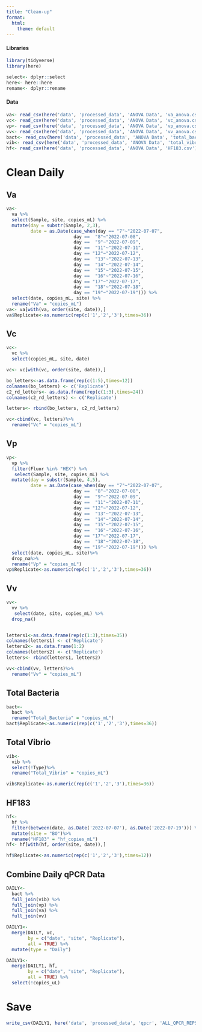 ```yaml
---
title: "Clean-up"
format:
  html:
    theme: default
---
```


#### Libraries

```r
library(tidyverse)
library(here)
```

```r
select<- dplyr::select
here<- here::here
rename<- dplyr::rename
```

#### Data

```r
va<- read_csv(here('data', 'processed_data', 'ANOVA Data', 'va_anova.csv'))
vc<- read_csv(here('data', 'processed_data', 'ANOVA Data', 'vc_anova.csv'))
vp<- read_csv(here('data', 'processed_data', 'ANOVA Data', 'vp_anova.csv'))
vv<- read_csv(here('data', 'processed_data', 'ANOVA Data', 'vv_anova.csv'))
bact<- read_csv(here('data', 'processed_data', 'ANOVA Data', 'total_bacteria.csv'))
vib<- read_csv(here('data', 'processed_data', 'ANOVA Data', 'total_vibrio'))
hf<- read_csv(here('data', 'processed_data', 'ANOVA Data', 'HF183.csv'))
```

# Clean Daily

## Va

```r
va<-
  va %>%
  select(Sample, site, copies_mL) %>%
  mutate(day = substr(Sample, 2,3),
         date = as.Date(case_when(day == "7"~"2022-07-07",
                         day ==  "8"~"2022-07-08",
                         day ==  "9"~"2022-07-09",
                         day ==  "11"~"2022-07-11",
                         day == "12"~"2022-07-12",
                         day ==  "13"~"2022-07-13",
                         day ==  "14"~"2022-07-14",
                         day ==  "15"~"2022-07-15",
                         day ==  "16"~"2022-07-16",
                         day == "17"~"2022-07-17",
                         day ==  "18"~"2022-07-18",
                         day == "19"~"2022-07-19"))) %>%
  select(date, copies_mL, site) %>%
  rename("Va" = "copies_mL")
va<- va[with(va, order(site, date)),]
va$Replicate<-as.numeric(rep(c('1','2','3'),times=36))
```

## Vc

```r
vc<-
  vc %>%
  select(copies_mL, site, date)

vc<- vc[with(vc, order(site, date)),]

bo_letters<-as.data.frame(rep(c(1:5),times=12)) 
colnames(bo_letters) <- c('Replicate') 
c2_rd_letters<- as.data.frame(rep(c(1:3),times=24))
colnames(c2_rd_letters) <- c('Replicate') 

letters<- rbind(bo_letters, c2_rd_letters)

vc<-cbind(vc, letters)%>%
  rename("Vc" = "copies_mL")
```

## Vp

```r
vp<-
  vp %>%
  filter(Fluor %in% "HEX") %>%
   select(Sample, site, copies_mL) %>%
  mutate(day = substr(Sample, 4,5),
         date = as.Date(case_when(day == "7"~"2022-07-07",
                         day ==  "8"~"2022-07-08",
                         day ==  "9"~"2022-07-09",
                         day ==  "11"~"2022-07-11",
                         day == "12"~"2022-07-12",
                         day ==  "13"~"2022-07-13",
                         day ==  "14"~"2022-07-14",
                         day ==  "15"~"2022-07-15",
                         day ==  "16"~"2022-07-16",
                         day == "17"~"2022-07-17",
                         day ==  "18"~"2022-07-18",
                         day == "19"~"2022-07-19"))) %>%
  select(date, copies_mL, site)%>%
  drop_na%>%
  rename("Vp" = "copies_mL")
vp$Replicate<-as.numeric(rep(c('1','2','3'),times=36))
```

## Vv

```r
vv<-
  vv %>%
   select(date, site, copies_mL) %>%
  drop_na()


letters1<-as.data.frame(rep(c(1:3),times=35)) 
colnames(letters1) <- c('Replicate') 
letters2<- as.data.frame(1:2)
colnames(letters2) <- c('Replicate') 
letters<- rbind(letters1, letters2)

vv<-cbind(vv, letters)%>%
  rename("Vv" = "copies_mL")
```

## Total Bacteria

```r
bact<-
  bact %>%
  rename("Total_Bacteria" = "copies_mL")
bact$Replicate<-as.numeric(rep(c('1','2','3'),times=36))
```

## Total Vibrio

```r
vib<-
  vib %>%
  select(!Type)%>%
  rename("Total_Vibrio" = "copies_mL")

vib$Replicate<-as.numeric(rep(c('1','2','3'),times=36))
```

## HF183

```r
hf<-
  hf %>%
  filter(between(date, as.Date('2022-07-07'), as.Date('2022-07-19'))) %>%
  mutate(site = "BO")%>%
  rename("HF183" = "hf_copies_mL")
hf<- hf[with(hf, order(site, date)),]

hf$Replicate<-as.numeric(rep(c('1','2','3'),times=12))
```

## Combine Daily qPCR Data

```r
DAILY<-
  bact %>%
  full_join(vib) %>%
  full_join(vp) %>%
  full_join(va) %>%
  full_join(vv) 

DAILY1<-
  merge(DAILY, vc,
        by = c("date", "site", "Replicate"),
        all = TRUE) %>%
  mutate(type = "Daily")

DAILY1<-
  merge(DAILY1, hf,
        by = c("date", "site", "Replicate"),
        all = TRUE) %>%
  select(!copies_uL)

```

# Save

```r
write_csv(DAILY1, here('data', 'processed_data', 'qpcr', 'ALL_QPCR_REPS.csv'))
```

